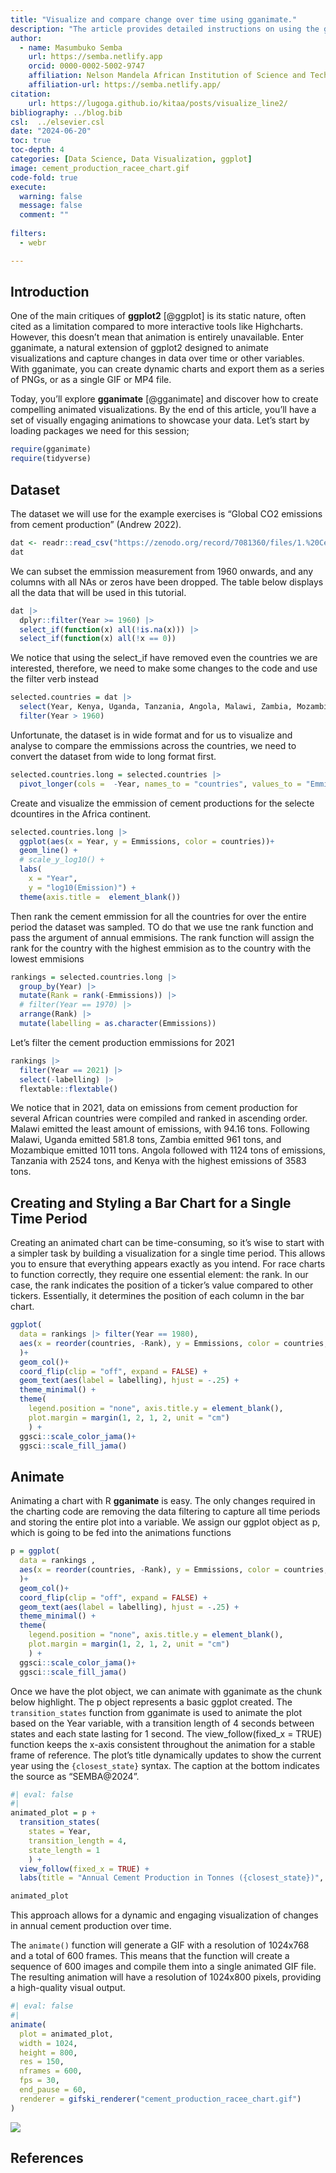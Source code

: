 ```yaml
---
title: "Visualize and compare change over time using gganimate."
description: "The article provides detailed instructions on using the gganimate package to animate a static ggplot2 plot, enhancing visualizations with dynamic transitions between data states."
author: 
  - name: Masumbuko Semba
    url: https://semba.netlify.app
    orcid: 0000-0002-5002-9747
    affiliation: Nelson Mandela African Institution of Science and Technology
    affiliation-url: https://semba.netlify.app/  
citation: 
    url: https://lugoga.github.io/kitaa/posts/visualize_line2/
bibliography: ../blog.bib
csl:  ../elsevier.csl
date: "2024-06-20"
toc: true
toc-depth: 4
categories: [Data Science, Data Visualization, ggplot]
image: cement_production_racee_chart.gif
code-fold: true
execute: 
  warning: false
  message: false
  comment: ""
  
filters: 
  - webr

---
```



<!-- Google tag (gtag.js) -->
<script async src="https://www.googletagmanager.com/gtag/js?id=G-8KY4TDP558"></script>
<script>
  window.dataLayer = window.dataLayer || [];
  function gtag(){dataLayer.push(arguments);}
  gtag('js', new Date());

  gtag('config', 'G-8KY4TDP558');
</script>



## Introduction

One of the main critiques of **ggplot2** [@ggplot] is its static nature, often cited as a limitation compared to more interactive tools like Highcharts. However, this doesn't mean that animation is entirely unavailable. Enter gganimate, a natural extension of ggplot2 designed to animate visualizations and capture changes in data over time or other variables. With gganimate, you can create dynamic charts and export them as a series of PNGs, or as a single GIF or MP4 file.

Today, you'll explore **gganimate** [@gganimate] and discover how to create compelling animated visualizations. By the end of this article, you'll have a set of visually engaging animations to showcase your data. Let's start by loading packages we need for this session;

```r
require(gganimate)
require(tidyverse)
```


## Dataset

The dataset we will use for the example exercises is "Global CO2 emissions from cement production" (Andrew 2022). 

```r
dat <- readr::read_csv("https://zenodo.org/record/7081360/files/1.%20Cement_emissions_data.csv", show_col_types = FALSE)
dat
```

We can subset the emmission measurement from 1960 onwards, and any columns with all NAs or zeros have been dropped. The table below displays all the data that will be used in this tutorial.

```r

dat |> 
  dplyr::filter(Year >= 1960) |> 
  select_if(function(x) all(!is.na(x))) |> 
  select_if(function(x) all(!x == 0))

```

We notice that using the select_if have removed even the countries we are interested, therefore, we need to make some changes to the code and use the filter verb instead

```r
selected.countries = dat |> 
  select(Year, Kenya, Uganda, Tanzania, Angola, Malawi, Zambia, Mozambique) |> 
  filter(Year > 1960)
```

Unfortunate, the dataset is in wide format and for us to visualize and analyse to compare the emmissions across the countries, we need to convert the dataset from wide to long format first. 

```r
selected.countries.long = selected.countries |> 
  pivot_longer(cols =  -Year, names_to = "countries", values_to = "Emmissions")
```


Create and visualize the emmission of cement productions for the selecte dcountires in the Africa continent. 


```r
selected.countries.long |> 
  ggplot(aes(x = Year, y = Emmissions, color = countries))+
  geom_line() + 
  # scale_y_log10() +
  labs(
    x = "Year", 
    y = "log10(Emission)") +
  theme(axis.title =  element_blank())
```

Then rank the cement emmission for all the countries for over the entire period the dataset was sampled. TO do that we use tne rank function and pass the argument of annual emmisions. The rank function will assign the rank for the country with the highest emmision as to the country with the lowest emmisions


```r
rankings = selected.countries.long |> 
  group_by(Year) |> 
  mutate(Rank = rank(-Emmissions)) |> 
  # filter(Year == 1970) |> 
  arrange(Rank) |> 
  mutate(labelling = as.character(Emmissions))
```



Let's filter the cement production emmissions for 2021

```r
rankings |> 
  filter(Year == 2021) |> 
  select(-labelling) |> 
  flextable::flextable()
```

We notice that in 2021, data on emissions from cement production for several African countries were compiled and ranked in ascending order. Malawi emitted the least amount of emissions, with 94.16 tons. Following Malawi, Uganda emitted 581.8 tons, Zambia emitted 961 tons, and Mozambique emitted 1011 tons. Angola followed with 1124 tons of emissions, Tanzania with 2524 tons, and Kenya with the highest emissions of 3583 tons.


## Creating and Styling a Bar Chart for a Single Time Period

Creating an animated chart can be time-consuming, so it's wise to start with a simpler task by building a visualization for a single time period. This allows you to ensure that everything appears exactly as you intend. For race charts to function correctly, they require one essential element: the rank. In our case, the rank indicates the position of a ticker's value compared to other tickers. Essentially, it determines the position of each column in the bar chart.


```r
ggplot(
  data = rankings |> filter(Year == 1980), 
  aes(x = reorder(countries, -Rank), y = Emmissions, color = countries, fill = countries)
  )+
  geom_col()+
  coord_flip(clip = "off", expand = FALSE) +
  geom_text(aes(label = labelling), hjust = -.25) +
  theme_minimal() +
  theme(
    legend.position = "none", axis.title.y = element_blank(),
    plot.margin = margin(1, 2, 1, 2, unit = "cm")
    ) +
  ggsci::scale_color_jama()+
  ggsci::scale_fill_jama()

```


## Animate

Animating a chart with R **gganimate** is easy. The only changes required in the charting code are removing the data filtering to capture all time periods and storing the entire plot into a variable. We assign our ggplot object as p, which is going to be fed into the animations functions

```r
p = ggplot(
  data = rankings , 
  aes(x = reorder(countries, -Rank), y = Emmissions, color = countries, fill = countries)
  )+
  geom_col()+
  coord_flip(clip = "off", expand = FALSE) +
  geom_text(aes(label = labelling), hjust = -.25) +
  theme_minimal() +
  theme(
    legend.position = "none", axis.title.y = element_blank(),
    plot.margin = margin(1, 2, 1, 2, unit = "cm")
    ) +
  ggsci::scale_color_jama()+
  ggsci::scale_fill_jama()

```


Once we have the plot object, we can animate with gganimate as the chunk below highlight. The p object represents a basic ggplot created. The `transition_states` function from gganimate is used to animate the plot based on the Year variable, with a transition length of 4 seconds between states and each state lasting for 1 second. The view_follow(fixed_x = TRUE) function keeps the x-axis consistent throughout the animation for a stable frame of reference. The plot's title dynamically updates to show the current year using the `{closest_state}` syntax. The caption at the bottom indicates the source as "SEMBA@2024". 

```r
#| eval: false
#| 
animated_plot = p + 
  transition_states(
    states = Year, 
    transition_length = 4, 
    state_length = 1
    ) +
  view_follow(fixed_x = TRUE) +
  labs(title = "Annual Cement Production in Tonnes ({closest_state})", caption = "SEMBA@2024")

animated_plot
```

This approach allows for a dynamic and engaging visualization of changes in annual cement production over time.

The `animate()` function will generate a GIF with a resolution of 1024x768 and a total of 600 frames. This means that the function will create a sequence of 600 images and compile them into a single animated GIF file. The resulting animation will have a resolution of 1024x800 pixels, providing a high-quality visual output.

```r
#| eval: false
#| 
animate(
  plot = animated_plot,
  width = 1024,
  height = 800,
  res = 150,
  nframes = 600,
  fps = 30,
  end_pause = 60,
  renderer = gifski_renderer("cement_production_racee_chart.gif")
)

```


![](cement_production_racee_chart.gif)



## References








